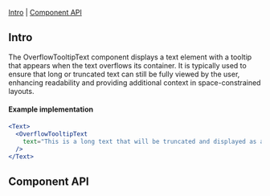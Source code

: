 

<Meta of={OverflowTooltipTextStories} />

<Title>OverflowTooltipText</Title>

[Intro](#Intro) | [Component API](#ComponentAPI)

## Intro <a id="Intro" />

The OverflowTooltipText component displays a text element with a tooltip that appears when the text overflows its container.
It is typically used to ensure that long or truncated text can still be fully viewed by the user, enhancing readability and providing additional context in space-constrained layouts.

<Canvas of={OverflowTooltipTextStories.Default} sourceState="none" />

#### Example implementation

```jsx
<Text>
  <OverflowTooltipText
    text="This is a long text that will be truncated and displayed as a tooltip"
  />
</Text>
```

## Component API <a id="ComponentAPI" />

<ArgTypes of={OverflowTooltipTextStories.Default} sort="requiredFirst" />
